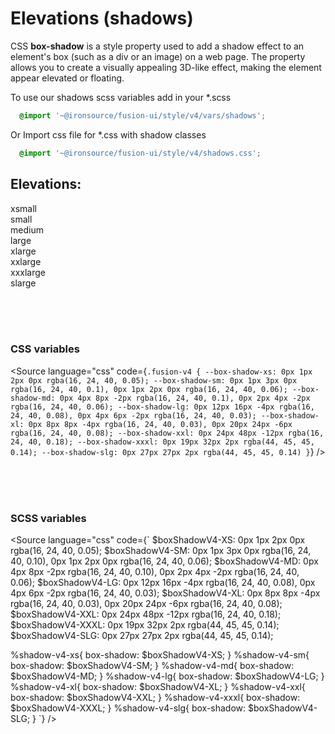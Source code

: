 
<Meta title="V4/Foundation/Elevations"/>

# Elevations (shadows)

CSS **box-shadow** is a style property used to add a shadow effect to an element's box (such as a div or an image) on a web page. The property allows you to create a visually appealing 3D-like effect, making the element appear elevated or floating.

To use our shadows scss variables add in your *.scss
```css
  @import '~@ironsource/fusion-ui/style/v4/vars/shadows';
```
Or Import css file for *.css with shadow classes
```css
  @import '~@ironsource/fusion-ui/style/v4/shadows.css';
```

## Elevations:
<div class="sb-unstyled">
    <div class="fu-shadow-examples fusion-v4">
        <div className="fu-shadow-example-holder">
            <div className="fu-shadow-example-label font-v4-heading-4">xsmall</div>
            <div className="fu-shadow-example" style={{boxShadow: `var(--box-shadow-xs)`}}></div>
        </div>
        <div className="fu-shadow-example-holder">
            <div className="fu-shadow-example-label font-v4-heading-4">small</div>
            <div className="fu-shadow-example" style={{boxShadow: `var(--box-shadow-sm)`}}></div>
        </div>
        <div className="fu-shadow-example-holder">
            <div className="fu-shadow-example-label font-v4-heading-4">medium</div>
            <div className="fu-shadow-example" style={{boxShadow: `var(--box-shadow-md)`}}></div>
        </div>
        <div className="fu-shadow-example-holder">
            <div className="fu-shadow-example-label font-v4-heading-4">large</div>
            <div className="fu-shadow-example" style={{boxShadow: `var(--box-shadow-lg)`}}></div>
        </div>
        <div className="fu-shadow-example-holder">
            <div className="fu-shadow-example-label font-v4-heading-4">xlarge</div>
            <div className="fu-shadow-example" style={{boxShadow: `var(--box-shadow-xl)`}}></div>
        </div>
        <div className="fu-shadow-example-holder">
            <div className="fu-shadow-example-label font-v4-heading-4">xxlarge</div>
            <div className="fu-shadow-example" style={{boxShadow: `var(--box-shadow-xxl)`}}></div>
        </div>
        <div className="fu-shadow-example-holder">
            <div className="fu-shadow-example-label font-v4-heading-4">xxxlarge</div>
            <div className="fu-shadow-example" style={{boxShadow: `var(--box-shadow-xxxl)`}}></div>
        </div>
        <div className="fu-shadow-example-holder">
            <div className="fu-shadow-example-label font-v4-heading-4">slarge</div>
            <div className="fu-shadow-example" style={{boxShadow: `var(--box-shadow-slg)`}}></div>
        </div>
    </div>
</div>

<br/><br/><br/>
### CSS variables
<Source language="css" code={`
.fusion-v4 {
    --box-shadow-xs: 0px 1px 2px 0px rgba(16, 24, 40, 0.05);
    --box-shadow-sm: 0px 1px 3px 0px rgba(16, 24, 40, 0.1), 0px 1px 2px 0px rgba(16, 24, 40, 0.06);
    --box-shadow-md: 0px 4px 8px -2px rgba(16, 24, 40, 0.1), 0px 2px 4px -2px rgba(16, 24, 40, 0.06);
    --box-shadow-lg: 0px 12px 16px -4px rgba(16, 24, 40, 0.08), 0px 4px 6px -2px rgba(16, 24, 40, 0.03);
    --box-shadow-xl: 0px 8px 8px -4px rgba(16, 24, 40, 0.03), 0px 20px 24px -6px rgba(16, 24, 40, 0.08);
    --box-shadow-xxl: 0px 24px 48px -12px rgba(16, 24, 40, 0.18);
    --box-shadow-xxxl: 0px 19px 32px 2px rgba(44, 45, 45, 0.14);
    --box-shadow-slg: 0px 27px 27px 2px rgba(44, 45, 45, 0.14)
}
`} />

<br/><br/><br/>
### SCSS variables
<Source language="css" code={`
$boxShadowV4-XS: 0px 1px 2px 0px rgba(16, 24, 40, 0.05);
$boxShadowV4-SM: 0px 1px 3px 0px rgba(16, 24, 40, 0.10), 0px 1px 2px 0px rgba(16, 24, 40, 0.06);
$boxShadowV4-MD: 0px 4px 8px -2px rgba(16, 24, 40, 0.10), 0px 2px 4px -2px rgba(16, 24, 40, 0.06);
$boxShadowV4-LG: 0px 12px 16px -4px rgba(16, 24, 40, 0.08), 0px 4px 6px -2px rgba(16, 24, 40, 0.03);
$boxShadowV4-XL: 0px 8px 8px -4px rgba(16, 24, 40, 0.03), 0px 20px 24px -6px rgba(16, 24, 40, 0.08);
$boxShadowV4-XXL: 0px 24px 48px -12px rgba(16, 24, 40, 0.18);
$boxShadowV4-XXXL: 0px 19px 32px 2px rgba(44, 45, 45, 0.14);
$boxShadowV4-SLG: 0px 27px 27px 2px rgba(44, 45, 45, 0.14);

%shadow-v4-xs{
    box-shadow: $boxShadowV4-XS;
}
%shadow-v4-sm{
    box-shadow: $boxShadowV4-SM;
}
%shadow-v4-md{
    box-shadow: $boxShadowV4-MD;
}
%shadow-v4-lg{
    box-shadow: $boxShadowV4-LG;
}
%shadow-v4-xl{
    box-shadow: $boxShadowV4-XL;
}
%shadow-v4-xxl{
    box-shadow: $boxShadowV4-XXL;
}
%shadow-v4-xxxl{
    box-shadow: $boxShadowV4-XXXL;
}
%shadow-v4-slg{
    box-shadow: $boxShadowV4-SLG;
}
`} />


